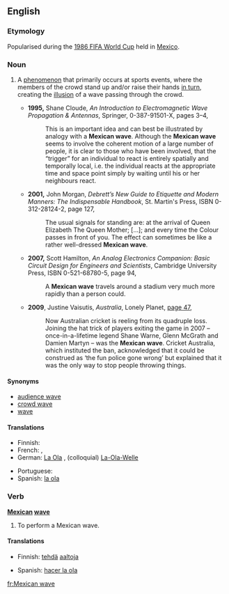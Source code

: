 ==English==
{{wikipedia}}
===Etymology===
Popularised during the [[w:1986 FIFA World Cup|1986 FIFA World Cup]] held in [[Mexico]].

===Noun===
{{en-noun|sg=[[Mexican]] [[wave]]}}

# {{UK|Ireland|Australia|NZ}} A [[phenomenon]] that primarily occurs at sports events, where the members of the crowd stand up and/or raise their hands [[in turn]], creating the [[illusion]] of a wave passing through the crowd.
#* '''1995,''' Shane Cloude, ''An Introduction to Electromagnetic Wave Propagation &amp; Antennas'', Springer, 0-387-91501-X, pages 3–4,
#*: This is an important idea and can best be illustrated by analogy with a '''Mexican wave'''. Although the '''Mexican wave''' seems to involve the coherent motion of a large number of people, it is clear to those who have been involved, <!-- [sic] comma --> that the “trigger” for an individual to react is entirely spatially and temporally local, i.e. the individual reacts at the appropriate time and space point simply by waiting until his or her neighbours react.
#* '''2001,''' John Morgan, ''Debrett’s New Guide to Etiquette and Modern Manners: The Indispensable Handbook'', St. Martin's Press, ISBN 0-312-28124-2, page 127,
#*: The usual signals for standing are: at the arrival of Queen Elizabeth The Queen Mother; […]; and every time the Colour passes in front of you. The effect can sometimes be like a rather well-dressed '''Mexican wave'''.
#* '''2007,''' Scott Hamilton, ''An Analog Electronics Companion: Basic Circuit Design for Engineers and Scientists'', Cambridge University Press, ISBN 0-521-68780-5, page 94,
#*: A '''Mexican wave''' travels around a stadium very much more <!-- [sic] --> rapidly than a person could.
#* '''2009''', Justine Vaisutis, ''Australia'', Lonely Planet, [http://books.google.com.au/books?id=M57hfGo4OyAC&pg=PA47&dq=%22Mexican+wave%22|%22Mexican+waves%22+australia+-intitle:%22%22+-inauthor:%22%22&hl=en&sa=X&ei=fXiuT6CdLcX1mAXXj9G6CQ&redir_esc=y#v=onepage&q=%22Mexican%20wave%22|%22Mexican%20waves%22%20australia%20-intitle%3A%22%22%20-inauthor%3A%22%22&f=false page 47],
#*: Now Australian cricket is reeling from its quadruple loss. Joining the hat trick of players exiting the game in 2007 – once-in-a-lifetime legend Shane Warne, Glenn McGrath and Damien Martyn – was the '''Mexican wave'''. Cricket Australia, which instituted the ban, acknowledged that it could be construed as ‘the fun police gone wrong’ but explained that it was the only way to stop people throwing things.

====Synonyms====
* [[audience wave]] {{qualifier|US}}
* [[crowd wave]] {{qualifier|US}}
* [[wave]] {{qualifier|US}}

====Translations====
{{trans-top|A phenomenon at sports events}}
* Finnish: {{t+|fi|aalto|alt=aallot}}
* French: {{t+|fr|hola|f}}, {{t+|fr|ola|f}}
* German: [[La Ola]] {{f}}, (colloquial) [[La-Ola-Welle]] {{f}}
{{trans-mid}}
* Portuguese: {{t+|pt|ola|m}}
* Spanish: [[la ola]] {{f}}
{{trans-bottom}}

===Verb===
'''[[Mexican]] [[wave]]'''

# To perform a Mexican wave.

====Translations====
{{trans-top|to perform a Mexican wave}}
* Finnish: [[tehdä]] [[aalto|aaltoja]]
{{trans-mid}}
* Spanish: [[hacer la ola]]
{{trans-bottom}}

[[fr:Mexican wave]]